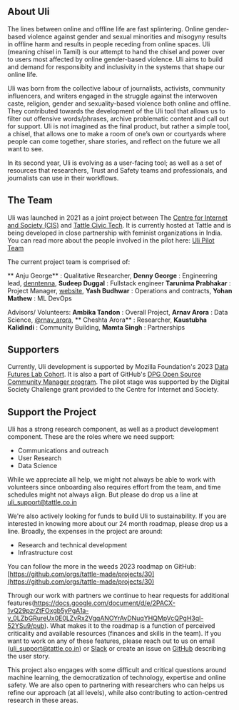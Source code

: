 
## About Uli

The lines between online and offline life are fast splintering. Online gender-based violence against gender and sexual minorities and misogyny results in offline harm and results in people receding from online spaces.  Uli (meaning chisel in Tamil) is our attempt to hand the chisel and power over to users most affected by online gender-based violence. Uli aims to build and demand for responsibity and inclusivity in the systems that shape our online life.

Uli was born from the collective labour of journalists, activists, community influencers, and writers engaged in the struggle against the interwoven caste, religion, gender and sexuality-based violence both online and offline. They contributed towards the development of the Uli tool that allows us to filter out offensive words/phrases, archive problematic content and call out for support. Uli is not imagined as the final product, but rather a simple tool, a chisel, that allows one to make a room of one’s own or courtyards where people can come together, share stories, and reflect on the future we all want to see.

In its second year, Uli is evolving as a user-facing tool; as well as a set of resources that researchers, Trust and Safety teams and professionals, and journalists can use in their workflows. 



## The Team 

Uli was launched in 2021 as a joint project between The [Centre for Internet and Society (CIS)](https://cis-india.org/) and [Tattle Civic Tech](https://tattle.co.in/). It is currently hosted at Tattle and is being developed in close partnership with feminist organizations in India. You can read more about the people involved in the pilot here: [Uli Pilot Team](uli.tattle.co.in/team-2021)

The current project team is comprised of:

  ** Anju George** : Qualitative Researcher,
  **Denny George** : Engineering lead, [denntenna](https://denntenna.github.io/),
  **Sudeep Duggal** : Fullstack engineer
  **Tarunima Prabhakar** : Project Manager, [website](https://tarunima.com),
  **Yash Budhwar** : Operations and contracts,
  **Yohan Mathew** : ML DevOps  


  Advisors/ Volunteers:
  **Ambika Tandon** : Overall Project,
  **Arnav Arora** : Data Science, [@rnav_arora](https://twitter.com/rnav_arora),
  ** Cheshta Arora** : Researcher,
  **Kaustubha Kalidindi** : Community Building,
  **Mamta Singh** : Partnerships
  


## Supporters

Currently, Uli development is supported by Mozilla Foundation's 2023 [Data Futures Lab Cohort](https://foundation.mozilla.org/en/blog/mozilla-welcomes-2023-data-futures-lab-cohort/). It is also a part of GitHub's [DPG Open Source Community Manager program](https://socialimpact.github.com/tech-for-social-good/dpg-open-source-community-manager-program). The pilot stage was supported by the Digital Society Challenge grant provided to the Centre for Internet and Society. 


## Support the Project

Uli has a strong research component, as well as a product development component. These are the roles where we need support:
* Communications and outreach
* User Research
* Data Science

While we appreciate all help, we might not always be able to work with volunteers since onboarding also requires effort from the team, and time schedules might not always align. But please do drop us a line at uli_support@tattle.co.in

We're also actively looking for funds to build Uli to sustainability. If you are interested in knowing more about our 24 month roadmap, please drop us a line. Broadly, the expenses in the project are around:
- Research and technical development
- Infrastructure cost

You can follow the more in the weeds 2023 roadmap on GitHub: [https://github.com/orgs/tattle-made/projects/30](https://github.com/orgs/tattle-made/projects/30)

Through our work with partners we continue to hear requests for additional features(https://docs.google.com/document/d/e/2PACX-1vQ29pzrZtFOxgb5yPgA1a-y_0LZbGRureUx0E0LZvRx2VgqANOYrAvDNuqYHQMpVcQPgH3ql-52YSu9/pub). What makes it to the roadmap is a function of perceived criticality and available resources (finances and skills in the team). If you want to work on any of these features, please reach out to us on email (uli_support@tattle.co.in) or [Slack](https://admin417477.typeform.com/to/nVuNyG) or create an issue on [GitHub](https://github.com/tattle-made/Uli/issues) describing the user story. 

This project also engages with some difficult and critical questions around machine learning, the democratization of technology, expertise and online safety. We are also open to partnering with researchers who can helps us refine our approach (at all levels), while also contributing to action-centred research in these areas. 

